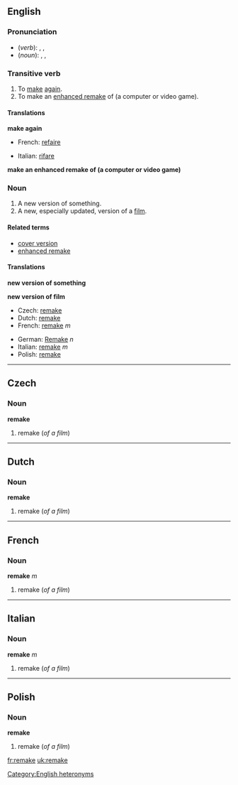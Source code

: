 {{see|Remake}}
==English==

===Pronunciation===
*(''verb''): {{AHD|rēmāk'}}, {{IPA|/riːˈmeɪk/}}, {{SAMPA|/ri:"meIk/}}
*(''noun''): {{AHD|rē'māk}}, {{IPA|/ˈriːmeɪk/}}, {{SAMPA|/"ri:meIk/}}
[[Category:English heteronyms]]

===Transitive verb===
{{en-verb|remakes|remaking|remade}}

# To [[make]] [[again]].
# To make an [[enhanced remake]] of (a computer or video game).

====Translations====
'''make again'''
{{top}}
*French: [[refaire]]
{{mid}}
*Italian: [[rifare]]
{{bottom}}

'''make an enhanced remake of (a computer or video game)'''
{{top}}
{{mid}}
{{bottom}}

===Noun===
{{en-noun}}
{{wikipedia}}

#A new version of something.
#A new, especially updated, version of a [[film]].<!--this is a distinct sense from the previous, with distinct translations-->

====Related terms====
*[[cover version]]
*[[enhanced remake]]

====Translations====
'''new version of something'''
{{top}}
{{mid}}
{{bottom}}

'''new version of film'''
{{top}}
*Czech: [[remake#Czech|remake]]<!--source: Wikipedia article-->
*Dutch: [[remake#Dutch|remake]]<!--source: Wikipedia article-->
*French: [[remake#French|remake]] ''m''<!--source: Wikipedia article-->
{{mid}}
*German: [[Remake]] ''n''<!--source: Wikipedia article-->
*Italian: [[remake#Italian|remake]] ''m''<!--source: Wikipedia article-->
*Polish: [[remake#Polish|remake]]<!--source: Wikipedia article-->
{{bottom}}

----

==Czech==

===Noun===
'''remake'''

#remake (''of a film'')

----
==Dutch==

===Noun===
'''remake'''

#remake (''of a film'')

----
==French==

===Noun===
'''remake''' ''m''

#remake (''of a film'')

----
==Italian==

===Noun===
'''remake''' ''m''

#remake (''of a film'')

----
==Polish==

===Noun===
'''remake'''

#remake (''of a film'')

[[fr:remake]]
[[uk:remake]]